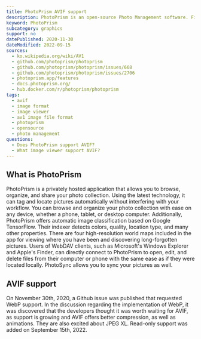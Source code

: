 ```yaml
---
title: PhotoPrism AVIF support
description: PhotoPrism is an open-source Photo Management software. Find out if PhotoPrism already supports AVIF.
keyword: PhotoPrism
subcategory: graphics
support: no
datePublished: 2020-11-30
dateModified: 2022-09-15
sources:
  - ko.wikipedia.org/wiki/AV1
  - github.com/photoprism/photoprism
  - github.com/photoprism/photoprism/issues/668
  - github.com/photoprism/photoprism/issues/2706
  - photoprism.app/features
  - docs.photoprism.org/
  - hub.docker.com/r/photoprism/photoprism
tags:
  - avif
  - image format
  - image viewer
  - av1 image file format
  - photoprism
  - opensource
  - photo management
questions:
  - Does PhotoPrism support AVIF?
  - What image viewer support AVIF?
---
```


## What is PhotoPrism

PhotoPrism is a privately hosted application that allows you to browse, organize, and share your photo collection. Using the latest technology, it can tag and locate pictures automatically without interfering with your workflow. You can browse and organize your photo collection with ease on any device, whether a phone, tablet, or desktop computer. Additionally, PhotoPrism offers automatic image classification based on Google TensorFlow. Their indexer detects colors, quality, location type, and many other properties. There are four high-resolution world maps included in the app for viewing where you have been and discovering long-forgotten pictures. Users of WebDAV clients, such as Microsoft's Windows Explorer and Apple's Finder, can directly connect to PhotoPrism to open, edit, and delete files from their computer or phone with the same ease as if they were located locally. PhotoSync allows you to sync your pictures as well.

## AVIF support

On November 30th, 2020, a Github issue was published that requested WebP support. In the discussion regarding the implementation of WebP, it was discovered that the developers thought it was worth waiting for AVIF, as support is growing and AVIF offers better compression, as well as animations. They are also excited about JPEG XL. Read-only support was added on September 15th, 2022.
